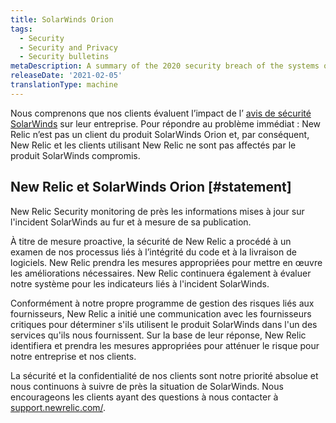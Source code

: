 ```yaml
---
title: SolarWinds Orion
tags:
  - Security
  - Security and Privacy
  - Security bulletins
metaDescription: A summary of the 2020 security breach of the systems of SolarWinds Orion and New Relic's response.
releaseDate: '2021-02-05'
translationType: machine
---
```


Nous comprenons que nos clients évaluent l’impact de l’ [avis de sécurité SolarWinds](https://www.solarwinds.com/securityadvisory) sur leur entreprise. Pour répondre au problème immédiat : New Relic n’est pas un client du produit SolarWinds Orion et, par conséquent, New Relic et les clients utilisant New Relic ne sont pas affectés par le produit SolarWinds compromis.

## New Relic et SolarWinds Orion [#statement]

New Relic Security monitoring de près les informations mises à jour sur l'incident SolarWinds au fur et à mesure de sa publication.

À titre de mesure proactive, la sécurité de New Relic a procédé à un examen de nos processus liés à l’intégrité du code et à la livraison de logiciels. New Relic prendra les mesures appropriées pour mettre en œuvre les améliorations nécessaires. New Relic continuera également à évaluer notre système pour les indicateurs liés à l'incident SolarWinds.

Conformément à notre propre programme de gestion des risques liés aux fournisseurs, New Relic a initié une communication avec les fournisseurs critiques pour déterminer s'ils utilisent le produit SolarWinds dans l'un des services qu'ils nous fournissent. Sur la base de leur réponse, New Relic identifiera et prendra les mesures appropriées pour atténuer le risque pour notre entreprise et nos clients.

La sécurité et la confidentialité de nos clients sont notre priorité absolue et nous continuons à suivre de près la situation de SolarWinds. Nous encourageons les clients ayant des questions à nous contacter à [support.newrelic.com/](https://support.newrelic.com/).